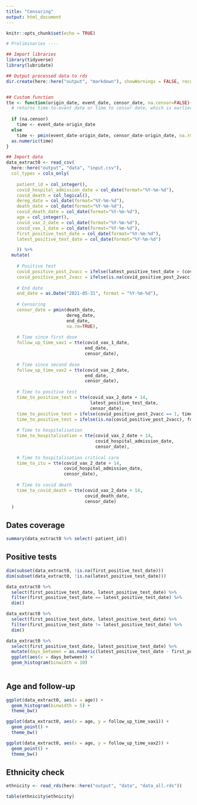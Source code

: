 ```yaml
---
title: "Censoring"
output: html_document
---
```

  
```r
knitr::opts_chunk$set(echo = TRUE)
```

```r
# Preliminaries ----

## Import libraries
library(tidyverse)
library(lubridate)

## Output processed data to rds
dir.create(here::here("output", "markdown"), showWarnings = FALSE, recursive=TRUE)


## Custom function
tte <- function(origin_date, event_date, censor_date, na.censor=FALSE){
  # returns time-to-event date or time to censor date, which is earlier
  
  if (na.censor)
    time <- event_date-origin_date
  else
    time <- pmin(event_date-origin_date, censor_date-origin_date, na.rm=TRUE)
  as.numeric(time)
}

## Import data
data_extract0 <- read_csv(
  here::here("output", "data", "input.csv"),
  col_types = cols_only(
    
    patient_id = col_integer(),
    covid_hospital_admission_date = col_date(format="%Y-%m-%d"),
    covid_death = col_logical(),
    dereg_date = col_date(format="%Y-%m-%d"),
    death_date = col_date(format="%Y-%m-%d"),
    covid_death_date = col_date(format="%Y-%m-%d"),
    age = col_integer(),
    covid_vax_2_date = col_date(format="%Y-%m-%d"),
    covid_vax_1_date = col_date(format="%Y-%m-%d"),
    first_positive_test_date = col_date(format="%Y-%m-%d"),
    latest_positive_test_date = col_date(format="%Y-%m-%d")

    )) %>%
  mutate(
    
    # Positive test
    covid_positive_post_2vacc = ifelse(latest_positive_test_date > (covid_vax_2_date + 14), 1, 0),
    covid_positive_post_2vacc = ifelse(is.na(covid_positive_post_2vacc), 0, covid_positive_post_2vacc),
    
    # End date
    end_date = as.Date("2021-05-31", format = "%Y-%m-%d"),
    
    # Censoring
    censor_date = pmin(death_date, 
                       dereg_date, 
                       end_date, 
                       na.rm=TRUE),
    
    # Time since first dose
    follow_up_time_vax1 = tte(covid_vax_1_date,
                              end_date,
                              censor_date),
    
    # Time since second dose
    follow_up_time_vax2 = tte(covid_vax_2_date,
                              end_date,
                              censor_date),
    
    # Time to positive test
    time_to_positive_test = tte(covid_vax_2_date + 14,
                                latest_positive_test_date,
                                censor_date),
    time_to_positive_test = ifelse(covid_positive_post_2vacc == 1, time_to_positive_test, follow_up_time_vax2),
    time_to_positive_test = ifelse(is.na(covid_positive_post_2vacc), follow_up_time_vax2, time_to_positive_test),
    
    # Time to hospitalisation
    time_to_hospitalisation = tte(covid_vax_2_date + 14,
                                  covid_hospital_admission_date,
                                  censor_date),
    
    # Time to hospitalisation critical care
    time_to_itu = tte(covid_vax_2_date + 14,
                      covid_hospital_admission_date,
                      censor_date),
    
    # Time to covid death
    time_to_covid_death = tte(covid_vax_2_date + 14,
                              covid_death_date,
                              censor_date)
  )
```


## Dates coverage
```r
summary(data_extract0 %>% select(-patient_id))
```

## Positive tests
```r
dim(subset(data_extract0, !is.na(first_positive_test_date)))
dim(subset(data_extract0, !is.na(latest_positive_test_date)))

data_extract0 %>% 
  select(first_positive_test_date, latest_positive_test_date) %>%
  filter(first_positive_test_date == latest_positive_test_date) %>%
  dim()

data_extract0 %>% 
  select(first_positive_test_date, latest_positive_test_date) %>%
  filter(first_positive_test_date != latest_positive_test_date) %>%
  dim()

data_extract0 %>% 
  select(first_positive_test_date, latest_positive_test_date) %>%
  mutate(days_between = as.numeric(latest_positive_test_date - first_positive_test_date)) %>%
  ggplot(aes(x = days_between)) +
  geom_histogram(binwidth = 10)
  
```

## Age and follow-up
```r
ggplot(data_extract0, aes(x = age)) +
  geom_histogram(binwidth = 5) +
  theme_bw() 

ggplot(data_extract0, aes(x = age, y = follow_up_time_vax1)) +
  geom_point() +
  theme_bw() 

ggplot(data_extract0, aes(x = age, y = follow_up_time_vax2)) +
  geom_point() +
  theme_bw() 
```

## Ethnicity check
```r
ethnicity <- read_rds(here::here("output", "data", "data_all.rds"))

table(ethnicity$ethnicity)


```
